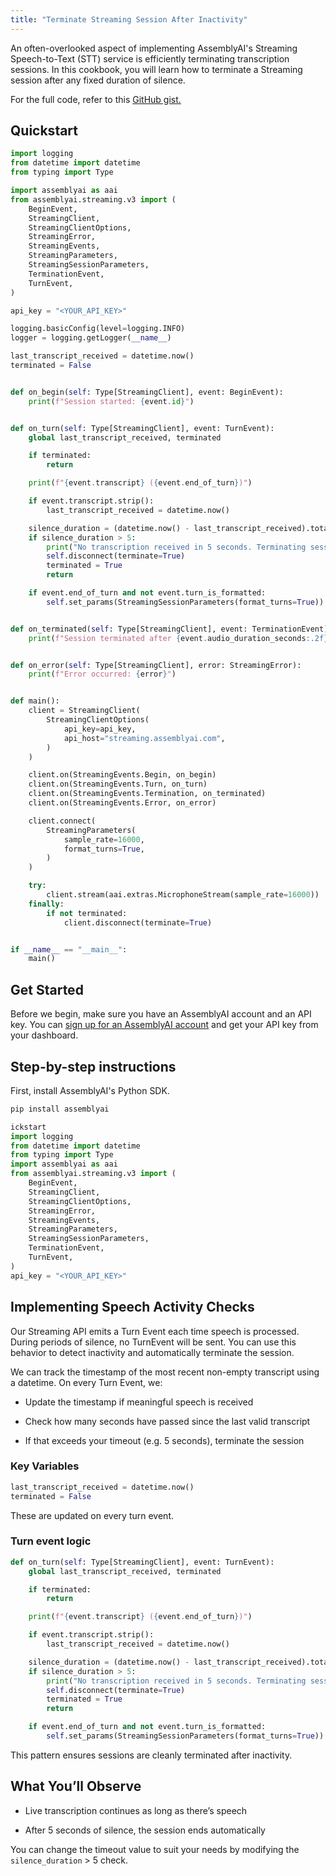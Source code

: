 ```yaml
---
title: "Terminate Streaming Session After Inactivity"
---
```


An often-overlooked aspect of implementing AssemblyAI's Streaming Speech-to-Text (STT) service is efficiently terminating transcription sessions. In this cookbook, you will learn how to terminate a Streaming session after any fixed duration of silence.

For the full code, refer to this [GitHub gist.](https://gist.github.com/m-ods/133f7c7e4c08abf97ae53dc7577cadf7)

## Quickstart

```python
import logging
from datetime import datetime
from typing import Type

import assemblyai as aai
from assemblyai.streaming.v3 import (
    BeginEvent,
    StreamingClient,
    StreamingClientOptions,
    StreamingError,
    StreamingEvents,
    StreamingParameters,
    StreamingSessionParameters,
    TerminationEvent,
    TurnEvent,
)

api_key = "<YOUR_API_KEY>"

logging.basicConfig(level=logging.INFO)
logger = logging.getLogger(__name__)

last_transcript_received = datetime.now()
terminated = False


def on_begin(self: Type[StreamingClient], event: BeginEvent):
    print(f"Session started: {event.id}")


def on_turn(self: Type[StreamingClient], event: TurnEvent):
    global last_transcript_received, terminated

    if terminated:
        return

    print(f"{event.transcript} ({event.end_of_turn})")

    if event.transcript.strip():
        last_transcript_received = datetime.now()

    silence_duration = (datetime.now() - last_transcript_received).total_seconds()
    if silence_duration > 5:
        print("No transcription received in 5 seconds. Terminating session...")
        self.disconnect(terminate=True)
        terminated = True
        return

    if event.end_of_turn and not event.turn_is_formatted:
        self.set_params(StreamingSessionParameters(format_turns=True))


def on_terminated(self: Type[StreamingClient], event: TerminationEvent):
    print(f"Session terminated after {event.audio_duration_seconds:.2f} seconds")


def on_error(self: Type[StreamingClient], error: StreamingError):
    print(f"Error occurred: {error}")


def main():
    client = StreamingClient(
        StreamingClientOptions(
            api_key=api_key,
            api_host="streaming.assemblyai.com",
        )
    )

    client.on(StreamingEvents.Begin, on_begin)
    client.on(StreamingEvents.Turn, on_turn)
    client.on(StreamingEvents.Termination, on_terminated)
    client.on(StreamingEvents.Error, on_error)

    client.connect(
        StreamingParameters(
            sample_rate=16000,
            format_turns=True,
        )
    )

    try:
        client.stream(aai.extras.MicrophoneStream(sample_rate=16000))
    finally:
        if not terminated:
            client.disconnect(terminate=True)


if __name__ == "__main__":
    main()
```

## Get Started

Before we begin, make sure you have an AssemblyAI account and an API key. You can [sign up for an AssemblyAI account](https://www.assemblyai.com/app) and get your API key from your dashboard.

## Step-by-step instructions

First, install AssemblyAI's Python SDK.

```bash
pip install assemblyai
```

```python
ickstart
import logging
from datetime import datetime
from typing import Type
import assemblyai as aai
from assemblyai.streaming.v3 import (
    BeginEvent,
    StreamingClient,
    StreamingClientOptions,
    StreamingError,
    StreamingEvents,
    StreamingParameters,
    StreamingSessionParameters,
    TerminationEvent,
    TurnEvent,
)
api_key = "<YOUR_API_KEY>"
```

## Implementing Speech Activity Checks

Our Streaming API emits a Turn Event each time speech is processed. During periods of silence, no TurnEvent will be sent. You can use this behavior to detect inactivity and automatically terminate the session.


We can track the timestamp of the most recent non-empty transcript using a datetime. On every Turn Event, we:

* Update the timestamp if meaningful speech is received

* Check how many seconds have passed since the last valid transcript

* If that exceeds your timeout (e.g. 5 seconds), terminate the session

### Key Variables

```python
last_transcript_received = datetime.now()
terminated = False
```

These are updated on every turn event.

### Turn event logic

```python
def on_turn(self: Type[StreamingClient], event: TurnEvent):
    global last_transcript_received, terminated

    if terminated:
        return

    print(f"{event.transcript} ({event.end_of_turn})")

    if event.transcript.strip():
        last_transcript_received = datetime.now()

    silence_duration = (datetime.now() - last_transcript_received).total_seconds()
    if silence_duration > 5:
        print("No transcription received in 5 seconds. Terminating session...")
        self.disconnect(terminate=True)
        terminated = True
        return

    if event.end_of_turn and not event.turn_is_formatted:
        self.set_params(StreamingSessionParameters(format_turns=True))
```

This pattern ensures sessions are cleanly terminated after inactivity.

## What You’ll Observe

* Live transcription continues as long as there’s speech

* After 5 seconds of silence, the session ends automatically

You can change the timeout value to suit your needs by modifying the `silence_duration` > 5 check.

